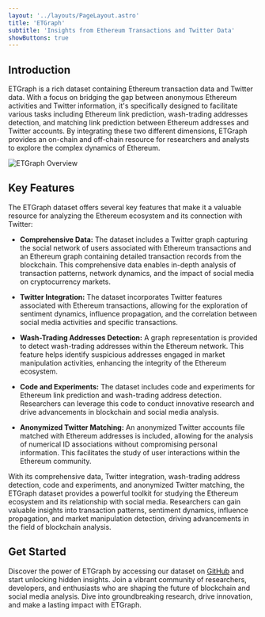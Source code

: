 ```yaml
---
layout: '../layouts/PageLayout.astro'
title: 'ETGraph'
subtitle: 'Insights from Ethereum Transactions and Twitter Data'
showButtons: true
---
```


## Introduction

ETGraph is a rich dataset containing Ethereum transaction data and Twitter data. With a focus on bridging the gap between anonymous Ethereum activities and Twitter information, it's specifically designed to facilitate various tasks including Ethereum link prediction, wash-trading addresses detection, and matching link prediction between Ethereum addresses and Twitter accounts. By integrating these two different dimensions, ETGraph provides an on-chain and off-chain resource for researchers and analysts to explore the complex dynamics of Ethereum.

![ETGraph Overview](/overview.png)

## Key Features

The ETGraph dataset offers several key features that make it a valuable resource for analyzing the Ethereum ecosystem and its connection with Twitter:

- **Comprehensive Data:** The dataset includes a Twitter graph capturing the social network of users associated with Ethereum transactions and an Ethereum graph containing detailed transaction records from the blockchain. This comprehensive data enables in-depth analysis of transaction patterns, network dynamics, and the impact of social media on cryptocurrency markets.

- **Twitter Integration:** The dataset incorporates Twitter features associated with Ethereum transactions, allowing for the exploration of sentiment dynamics, influence propagation, and the correlation between social media activities and specific transactions.

- **Wash-Trading Addresses Detection:** A graph representation is provided to detect wash-trading addresses within the Ethereum network. This feature helps identify suspicious addresses engaged in market manipulation activities, enhancing the integrity of the Ethereum ecosystem.

- **Code and Experiments:** The dataset includes code and experiments for Ethereum link prediction and wash-trading address detection. Researchers can leverage this code to conduct innovative research and drive advancements in blockchain and social media analysis.

- **Anonymized Twitter Matching:** An anonymized Twitter accounts file matched with Ethereum addresses is included, allowing for the analysis of numerical ID associations without compromising personal information. This facilitates the study of user interactions within the Ethereum community.

With its comprehensive data, Twitter integration, wash-trading address detection, code and experiments, and anonymized Twitter matching, the ETGraph dataset provides a powerful toolkit for studying the Ethereum ecosystem and its relationship with social media. Researchers can gain valuable insights into transaction patterns, sentiment dynamics, influence propagation, and market manipulation detection, driving advancements in the field of blockchain analysis.


## Get Started

Discover the power of ETGraph by accessing our dataset on <a href={import.meta.env.PUBLIC_GITHUB_URL} target="_blank">GitHub</a> and start unlocking
hidden insights. Join a vibrant community of researchers, developers, and
enthusiasts who are shaping the future of blockchain and social media analysis.
Dive into groundbreaking research, drive innovation, and make a lasting impact
with ETGraph.
